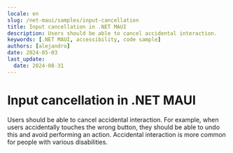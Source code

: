 ```yaml
---
locale: en
slug: /net-maui/samples/input-cancellation
title: Input cancellation in .NET MAUI
description: Users should be able to cancel accidental interaction.
keywords: [.NET MAUI, accessibility, code sample]
authors: [alejandro]
date: 2024-05-03
last_update:
  date: 2024-08-31
---
```


# Input cancellation in .NET MAUI

Users should be able to cancel accidental interaction. For example, when users accidentally touches the wrong button, they should be able to undo this and avoid performing an action. Accidental interaction is more common for people with various disabilities.

<CodeSample id="input-cancellation" platform="net-maui" locale="en"/>
